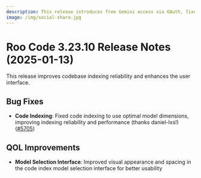 ```yaml
---
description: This release introduces free Gemini access via OAuth, fixes several bugs, and improves the overall user experience.
image: /img/social-share.jpg
---
```


# Roo Code 3.23.10 Release Notes (2025-01-13)

This release improves codebase indexing reliability and enhances the user interface.

## Bug Fixes

* **Code Indexing**: Fixed code indexing to use optimal model dimensions, improving indexing reliability and performance (thanks daniel-lxs!) ([#5705](https://github.com/RooCodeInc/Roo-Code/pull/5705))

## QOL Improvements

* **Model Selection Interface**: Improved visual appearance and spacing in the code index model selection interface for better usability